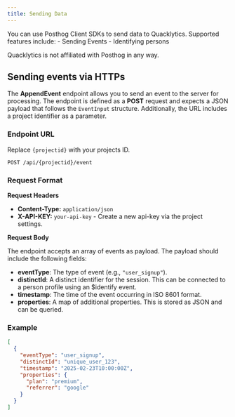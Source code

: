 ```yaml
---
title: Sending Data
---
```



<Aside type="tip">
You can use Posthog Client SDKs to send data to Quacklytics. Supported features include:
- Sending Events
- Identifying persons

Quacklytics is not affiliated with Posthog in any way.
</Aside>

## Sending events via HTTPs

The **AppendEvent** endpoint allows you to send an event to the server for processing. The endpoint is defined as a **POST** request and expects a JSON payload that follows the `EventInput` structure. Additionally, the URL includes a project identifier as a parameter.

### Endpoint URL

Replace `{projectid}` with your projects ID.

```
POST /api/{projectid}/event
```

### Request Format

**Request Headers**

- **Content-Type:** `application/json`
- **X-API-KEY:** `your-api-key` - Create a new api-key via the project settings.

**Request Body**

The endpoint accepts an array of events as payload. The payload should include the following fields:

- **eventType**: The type of event (e.g., `"user_signup"`).
- **distinctId**: A distinct identifier for the session. This can be connected to a person profile using an $identify event.
- **timestamp**: The time of the event occurring in ISO 8601 format.
- **properties**: A map of additional properties. This is stored as JSON and can be queried.

### Example

```json
[
  {
    "eventType": "user_signup",
    "distinctId": "unique_user_123",
    "timestamp": "2025-02-23T10:00:00Z",
    "properties": {
      "plan": "premium",
      "referrer": "google"
    }
  }
]
```
